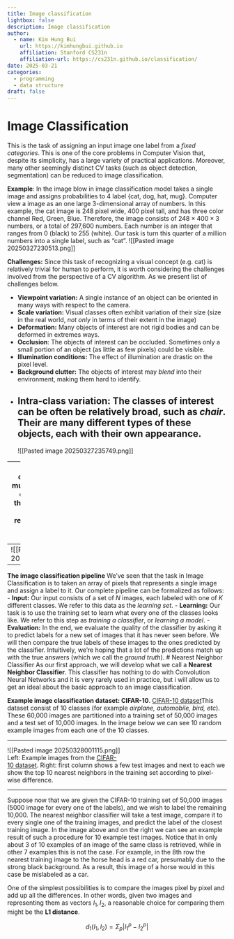 ```yaml
---
title: Image classification
lightbox: false
description: Image classification
author:
  - name: Kim Hung Bui
    url: https://kimhungbui.github.io
    affiliation: Stanford CS231n
    affiliation-url: https://cs231n.github.io/classification/
date: 2025-03-21
categories:
  - programming
  - data structure
draft: false
---
```



# Image Classification

This is the task of assigning an input image one label from a *fixed categories*. This is one of the core problems in Computer Vision that, despite its simplicity, has a large variety of practical applications. Moreover, many other seemingly distinct CV tasks (such as object detection, segmentation) can be reduced to image classification.

**Example**: In the image blow in image classification model takes a single image and assigns probabilities to 4 label {cat, dog, hat, mug}. Computer view a image as an one large 3-dimensional array of numbers. In this example, the cat image is 248 pixel wide, 400 pixel tall, and has three color channel Red, Green, Blue. Therefore, the image consists of $248 \times 400 \times 3$ numbers, or a total of 297,600 numbers. Each number is an integer that ranges from 0 (black) to 255 (white). Our task is turn this quarter of a million numbers into a single label, such as "cat".
![[Pasted image 20250327230513.png]]

**Challenges:** Since this task of recognizing a visual concept (e.g. cat) is relatively trivial for human to perform, it is worth considering the challenges involved from the perspective of a CV algorithm. As we present list of challenges below.

- **Viewpoint variation:** A single instance of an object can be oriented in many ways with respect to the camera.
- **Scale variation:** Visual classes often exhibit variation of their size (size in the real world, *not only* in terms of their extent in the image)
- **Deformation:** Many objects of interest are not rigid bodies and can be deformed in extremes ways.
- **Occlusion**: The objects of interest can be occluded. Sometimes only a small portion of an object (as little as few pixels) could be visible.
- **Illumination conditions:** The effect of illumination are drastic on the pixel level.
- **Background clutter:** The objects of interest may *blend* into their environment, making them hard to identify.
- **Intra-class variation:** The classes of interest can be often be relatively broad, such as *chair*. Their are many different types of these objects, each with their own appearance.
---
![[Pasted image 20250327235749.png]]

---
A good image classification model must be invariant to the cross product of all these variations, while simultaneously retaining sensitivity to the inter-class variations.

1. Cross product of variations
	This refers to the **combination of all possible variations** (e.g. viewpoint, scale, deformation, occlusion, illumination, etc.) that can occur **within a class**. The term "cross production" here is metaphorical, inpsired by the mathematical concept of a Cartesian product, which generate all possible combinations of elements from multiple sets.
	- **Example**: A chair might appear:
		- Rotate (viewpoint variation)
		- Partially hidden (occlusion)
		- Under bright sunlight (illumination)
		- While being non-rigid (deformation)
	The model must recognize it as a "chair" **despite this complex combination of variations**
	**Invariance Requirement:** The model must be **invariant** to these variations, meaning its prediction for a class should not change even when factors alter the object's appearance.
	
2. **Inter-class variation**
	There are **difference between distinct classes** (e.g. chairs vs tables). A model must retain **sensitivity** to these differences to avoid confusing classes, even when they share superficial similarities.
	- Example: A "stool" (class: chair) and a "small table" (class: table) might both appear at similar scales or under similar lighting. The model must distinguish them based on defining feature (e.g. height, presence of a backrest).
	- Sensitivity Requirement: The model must **preserver discriminate features** that separate classes, even when intra-class variations (e.g. deformation in chairs) are extreme.
**Data-driven approach**: How might we go about writing an algorithm that can classify images into distinct categories? Unlike writing an algorithm for, for example, sorting a list of numbers, it is not obvious how one might write an algorithm for identifying cats in images. Therefore, instead of trying to specify what every one of the categories of interest look like directly in code, the approach that we will take is not unlike one we would take with a child: we're going to provide the computer with many examples of each class and then develop learning algorithms that look at these examples and learn about the visual appearance of each class. This approach is referred to as a *data-driven approach*, since it relies on first accumulating a *training dataset* of labeled images. Here is an example of what such a dataset might look like:
---
![[Pasted image 20250328000317.png]]

---
**The image classification pipeline** We've seen that the task in Image Classification is to taken an array of pixels that represents a single image and assign a label to it. Our complete pipeline can be formalized as follows:
- **Input:** Our input consists of a set of *N* images, each labeled with one of *K* different classes. We refer to this data as the *learning set*.
- **Learning:** Our task is to use the training set to learn what every one of the classes looks like. We refer to this step as *training a classifier*, or *learning a model*.
- **Evaluation:** In the end, we evaluate the quality of the classifier by asking it to predict labels for a new set of images that it has never seen before. We will then compare the true labels of these images to the ones predicted by the classifier. Intuitively, we're hoping that a lot of the predictions match up with the true answers (which we call the *ground truth*).
# Nearest Neighbor Classifier
As our first approach, we will develop what we call a **Nearest Neighbor Classifier**. This classifier has nothing to do with Convolution Neural Networks and it is very rarely used in practice, but i will allow us to get an ideal about the basic approach to an image classification.

**Example image classification dataset: CIFAR-10**. [CIFAR-10 dataset](https://www.cs.toronto.edu/~kriz/cifar.html)This dataset consist of 10 classes (for example *airplane, automobile, bird, etc*). These 60,000 images are partitioned into a training set of 50,000 images and a test set of 10,000 images. In the image below we can see 10 random example images from each one of the 10 classes.

---

![[Pasted image 20250328001115.png]]
Left: Example images from the [CIFAR-10 dataset](https://www.cs.toronto.edu/~kriz/cifar.html). Right: first column shows a few test images and next to each we show the top 10 nearest neighbors in the training set according to pixel-wise difference.

---

Suppose now that we are given the CIFAR-10 training set of 50,000 images (5000 image for every one of the labels), and we wish to label the remaining 10,000. The nearest neighbor classifier will take a test image, compare it to every single one of the training images, and predict the label of the closest training image. In the image above and on the right we can see an example result of such a procedure for 10 example test images. Notice that in only about 3 of 10 examples of an image of the same class is retrieved, while in other 7 examples this is not the case. For example, in the 8th row the nearest training image to the horse head is a red car, presumably due to the strong black background. As a result, this image of a horse would in this case be mislabeled as a car.

One of the simplest possibilities is to compare the images pixel by pixel and add up all the differences. In other words, given two images and representing them as vectors $I_1, I_2$, a reasonable choice for comparing them might be the **L1 distance**.

$$d_1(I_1, I_2)=\Sigma_p |I_1^p - I_2^p|$$
